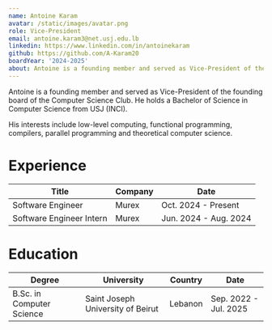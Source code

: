 ```yaml
---
name: Antoine Karam
avatar: /static/images/avatar.png
role: Vice-President
email: antoine.karam3@net.usj.edu.lb
linkedin: https://www.linkedin.com/in/antoinekaram
github: https://github.com/A-Karam20
boardYear: '2024-2025'
about: Antoine is a founding member and served as Vice-President of the founding board of the Computer Science Club. He holds a Bachelor of Science in Computer Science from USJ (INCI). His interests include low-level computing, functional programming and compilers.
---
```


Antoine is a founding member and served as Vice-President of the founding board of the Computer Science Club.
He holds a Bachelor of Science in Computer Science from USJ (INCI).

His interests include low-level computing, functional programming, compilers, parallel programming and theoretical computer science.

<h1>Experience</h1>

| Title                    | Company | Date                  |
| ------------------------ | ------- | --------------------- |
| Software Engineer        | Murex   | Oct. 2024 - Present   |
| Software Engineer Intern | Murex   | Jun. 2024 - Aug. 2024 |

<h1>Education</h1>

| Degree                    | University                        | Country | Date                  |
| ------------------------- | --------------------------------- | ------- | --------------------- |
| B.Sc. in Computer Science | Saint Joseph University of Beirut | Lebanon | Sep. 2022 - Jul. 2025 |
